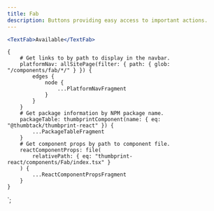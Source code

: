 ```yaml
---
title: Fab
description: Buttons providing easy access to important actions.
---
```



<ComponentHeader data={props.data} />

```jsx
<TextFab>Available</TextFab>
```

<ComponentFooter data={props.data} />

    {
        # Get links to by path to display in the navbar.
        platformNav: allSitePage(filter: { path: { glob: "/components/fab/*/" } }) {
            edges {
                node {
                    ...PlatformNavFragment
                }
            }
        }
        # Get package information by NPM package name.
        packageTable: thumbprintComponent(name: { eq: "@thumbtack/thumbprint-react" }) {
            ...PackageTableFragment
        }
        # Get component props by path to component file.
        reactComponentProps: file(
            relativePath: { eq: "thumbprint-react/components/Fab/index.tsx" }
        ) {
            ...ReactComponentPropsFragment
        }
    }
`;
